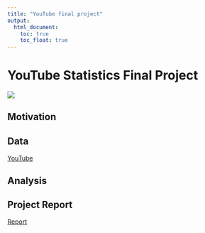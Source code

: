 ```yaml
---
title: "YouTube final project"
output: 
  html_document:
    toc: true
    toc_float: true
---
```


# YouTube Statistics Final Project
![](Webpage/youtube-logo.jpg, style="width:75%")

## Motivation

## Data
[YouTube](https://www.youtube.com/)

## Analysis

## Project Report
[Report](report.html)

